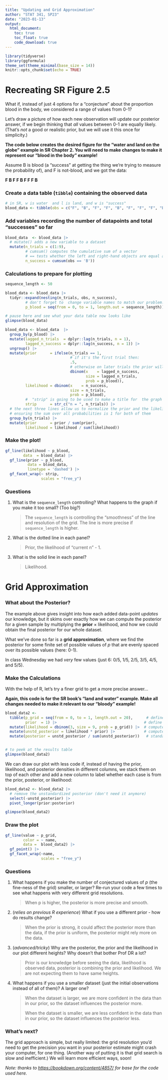 ```yaml
---
title: "Updating and Grid Approximation"
author: "STAT 341, SP23"
date: "2023-01-13"
output: 
  html_document:
    toc: true
    toc_float: true
    code_download: true
---
```


```r
library(tidyverse)
library(ggformula)
theme_set(theme_minimal(base_size = 14))
knitr::opts_chunk$set(echo = TRUE)
```

# Recreating SR Figure 2.5

What if, instead of just 4 options for a "conjecture" about the proportion blood in the body, we considered a range of values from 0-1?

Let's draw a picture of how each new observation will update our posterior answer, if we begin thinking that *all* values between 0-1 are equally likely. (That's *not* a good or realistic prior, but we will use it this once for simplicity.)

**The code below creates the desired figure for the "water and land on the globe" example in SR Chapter 2. You will need to make changes to make it represent our "blood in the body" example!**

Assume B is blood (a "success" at getting the thing we're trying to measure the probability of), and F is not-blood, and we got the data:

**F B F F B F F F B**

### Create a data table (`tibble`) containing the observed data

```r
# in SR, w is water  and l is land, and w is "success"
blood_data <- tibble(obs = c("F", "B", "F", "F", "B", "F", "F", "F", "B"))
```

### Add variables recording the number of datapoints and total "successes" so far

```r
blood_data  <- blood_data |>
  # mutate() adds a new variable to a dataset
  mutate(n_trials = c(1:9),
         # cumsum() computes the cumulative sum of a vector
         # == tests whether the left and right-hand objects are equal and returns 0 for no, 1 for yes
         n_success = cumsum(obs == 'B'))
```

### Calculations to prepare for plotting

```r
sequence_length <- 50

blood_data <- blood_data |> 
  tidyr::expand(nesting(n_trials, obs, n_success), 
         # don't forget to  change variable names to match our problem!
         p_blood = seq(from = 0, to = 1, length.out = sequence_length)) 

# pause here and see what your data table now looks like
glimpse(blood_data)
```

```r
blood_data <- blood_data  |> 
  group_by(p_blood) |> 
  mutate(lagged_n_trials  = dplyr::lag(n_trials, n = 1),
         lagged_n_success = dplyr::lag(n_success, n = 1)) |> 
  ungroup() |> 
  mutate(prior      = ifelse(n_trials == 1, 
                             # if it's the first trial then:
                             .5,
                             # otherwise on later trials the prior will be:
                             dbinom(x    = lagged_n_success, 
                                    size = lagged_n_trials, 
                                    prob = p_blood)),
         likelihood = dbinom(x    = n_success, 
                             size = n_trials, 
                             prob = p_blood),
         #  "strip" is going to be used to make a title for  the graph panel
         strip      = str_c("n = ", n_trials)) |> 
  # the next three lines allow us to normalize the prior and the likelihood, 
  # ensuring the sum over all probabilities is 1 for both of them
  group_by(n_trials) |> 
  mutate(prior      = prior / sum(prior),
         likelihood = likelihood / sum(likelihood))  
```

### Make the plot!

```r
gf_line(likelihood ~ p_blood,
        data  = blood_data) |>
  gf_line(prior ~ p_blood,
          data = blood_data,
          linetype = 'dashed') |>
  gf_facet_wrap(~ strip,
                scales = "free_y")
```

### Questions

1.  What is the `sequence_length` controlling? What happens to the graph if you make it too small? (Too big?)

    > The `sequence_length` is controlling the "smoothness" of the line and resolution of the grid. The line is more precise if `sequence_length` is higher.

2.  What is the dotted line in each panel?

    > Prior, the likelihood of "current n" - 1.

3.  What is the solid line in each panel?

    > Likelihood.

# Grid Approximation

### What about the Posterior?

The example above gives insight into how each added data-point *updates* our knowledge, but it skims over exactly how we can compute the posterior for a given sample by multiplying the **prior** $\times$ likelihood, and how we could obtain the final posterior for our whole dataset.

What we've done so far is a **grid approximation**, where we find the posterior for some finite set of possible values of $p$ that are evenly spaced over its possible values (here: 0-1).

In class Wednesday we had *very* few values (just 6: 0/5, 1/5, 2/5, 3/5, 4/5, and 5/5).

### Make the Calculations

With the help of R, let's try a finer grid to get a more precise answer...

**Again, this code is for the SR book's "land and water" example. Make all changes needed to make it relevant to our "bloody" example!**

```r
blood_data2 <-
  tibble(p_grid = seq(from = 0, to = 1, length.out = 20),      # define grid
         prior  = 1) |>                                       # define prior
  mutate(likelihood = dbinom(3, size = 9, prob = p_grid)) |>  # compute likelihood at each value in grid
  mutate(unstd_posterior = likelihood * prior) |>             # compute product of likelihood and prior
  mutate(posterior = unstd_posterior / sum(unstd_posterior))   # standardize the posterior, so it sums to 1


# to peek at the results table
glimpse(blood_data2)
```

We can draw our plot with less code if, instead of having the prior, likelihood, and posterior densities in different columns, we stack them on top of each other and add a new column to label whether each case is from the prior, posterior, or likelihood:

```r
blood_data2 <- blood_data2 |>
  # remove the unstandardized posterior (don't need it anymore)
  select(-unstd_posterior) |>
  pivot_longer(prior:posterior)

glimpse(blood_data2)
```

### Draw the plot

```r
gf_line(value ~ p_grid,
        color = ~ name,
        data =  blood_data2) |>
  gf_point() |>
  gf_facet_wrap(~name,
                scales = "free_y")
```

### Questions

1.  What happens if you make the number of conjectured values of $p$ (the fine-ness of the grid) smaller, or larger? Re-run your code a few times to see what happens with very different grid resolutions.

    > When p is higher, the posterior is more precise and smooth.

2.  (*relies on previous R experience*) What if you use a different prior - how do results change?

    > When the prior is strong, it could affect the posterior more than the data, if the prior is uniform, the posterior might rely more on the data.

3.  (*advanced/tricky*) Why are the posterior, the prior and the likelihood in our plot different heights? Why doesn't that bother Prof DR a lot?

    > Prior is our knowledge before seeing the data, likelihood is observed data, posterior is combining the prior and likelihood. We are not expecting them to have same heights.

4.  What happens if you use a smaller dataset (just the initial observations instead of all of them)? A larger one?

    > When the dataset is larger, we are more confident in the data than in our prior, so the dataset influences the posterior more.
    >
    > When the dataset is smaller, we are less confident in the data than in our prior, so the dataset influences the posterior less.

### What's next?

The grid approach is simple, but really limited: the grid resolution you'd need to get the precision you want in your posterior estimate might crash your computer, for one thing. (Another way of putting it is that grid search is slow and inefficient.) We will learn more efficient ways, soon!

*Note: thanks to <https://bookdown.org/content/4857/> for base for the code used here.*
